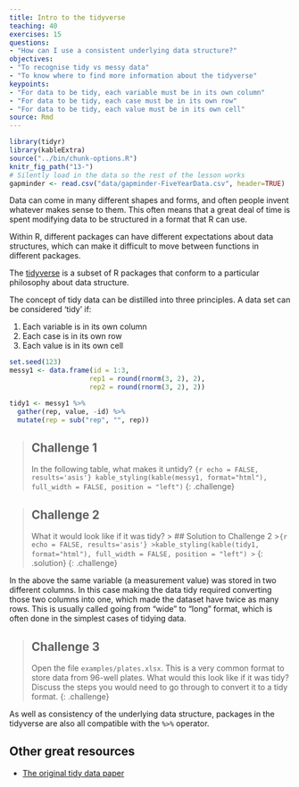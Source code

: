 ```yaml
---
title: Intro to the tidyverse
teaching: 40
exercises: 15
questions:
- "How can I use a consistent underlying data structure?"
objectives:
- "To recognise tidy vs messy data"
- "To know where to find more information about the tidyverse"
keypoints:
- "For data to be tidy, each variable must be in its own column"
- "For data to be tidy, each case must be in its own row"
- "For data to be tidy, each value must be in its own cell"
source: Rmd
---
```


```r
library(tidyr)
library(kableExtra)
source("../bin/chunk-options.R")
knitr_fig_path("13-")
# Silently load in the data so the rest of the lesson works
gapminder <- read.csv("data/gapminder-FiveYearData.csv", header=TRUE)
```

Data can come in many different shapes and forms, and often people invent whatever makes sense to them. This often means that a great deal of time is spent modifying data to be structured in a format that R can use.

Within R, different packages can have different expectations about data structures, which can make it difficult to move between functions in different packages.

The [tidyverse](https://www.tidyverse.org/) is a subset of R packages that conform to a particular philosophy about data structure.

The concept of tidy data can be distilled into three principles. A data set can be considered 'tidy' if:

1. Each variable is in its own column
2. Each case is in its own row
3. Each value is in its own cell

```r
set.seed(123)
messy1 <- data.frame(id = 1:3,
                    rep1 = round(rnorm(3, 2), 2),
                    rep2 = round(rnorm(3, 2), 2))

tidy1 <- messy1 %>% 
  gather(rep, value, -id) %>% 
  mutate(rep = sub("rep", "", rep))

```

> ## Challenge 1
>
> In the following table, what makes it untidy?
>```{r echo = FALSE, results='asis'}
>kable_styling(kable(messy1, format="html"), full_width = FALSE, position = "left")
>```
{: .challenge}

> ## Challenge 2
>
> What it would look like if it was tidy?
> > ## Solution to Challenge 2
> >```{r echo = FALSE, results='asis'}
> >kable_styling(kable(tidy1, format="html"), full_width = FALSE, position = "left")
> >```
> {: .solution}
{: .challenge}

In the above the same variable (a measurement value) was stored in two different columns. In this case making the data tidy required converting those two columns into one, which made the dataset have twice as many rows. This is usually called going from "wide" to "long" format, which is often done in the simplest cases of tidying data.


> ## Challenge 3
>
> Open the file `examples/plates.xlsx`. This is a very common format to store data
> from 96-well plates. What would this look like if it was tidy? Discuss the steps you would need to go through to convert it to a tidy format.
{: .challenge}

As well as consistency of the underlying data structure, packages in the tidyverse are also all compatible with the `%>%` operator.

## Other great resources

* [The original tidy data paper](https://www.jstatsoft.org/article/view/v059i10/v59i10.pdf)